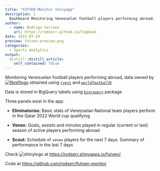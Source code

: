 ```yaml
---
title: "FUTVEN-Monitor shinyapp"
description: |
  Dashboard Monitoring Venezuelan football players performing abroad.
author:
  - name: Rodrigo Serrano
    url: https://rodserr.github.io/logbook
date: 2021-07-29
preview: futven-preview.png
categories:
  - Sports Analytics
output:
  distill::distill_article:
    self_contained: false
---
```


Monitoring Venezuelan football players performing abroad, data owned by [![fbreflogo](fbref-logo-transparent.png?display=inline-block)](https://fbref.com/en/) obtained using [`rvest`](https://github.com/tidyverse/rvest) and [`worldfootballR`](https://github.com/JaseZiv/worldfootballR)

Data is stored in BigQuery tabels using [`bigrquery`](https://github.com/r-dbi/bigrquery) package

Three panels exist in the app:

- **Eliminatorias:** Basic stats of Venezuelan National team players perform in the Qatar 2022 World cup qualifying 

- **Venex:** Goals, assists and minutes played in regular (current or last) season of active players performing abroad

- **Scout:** Schedule of `venex` players for the next 7 days. Summary of performance in the last 7 days


Check ![shinylogo](shiny-logo-transparent.png?display=inline-block)  at <https://rodserr.shinyapps.io/futven/>.

Code at <https://github.com/rodserr/futven-monitor>

